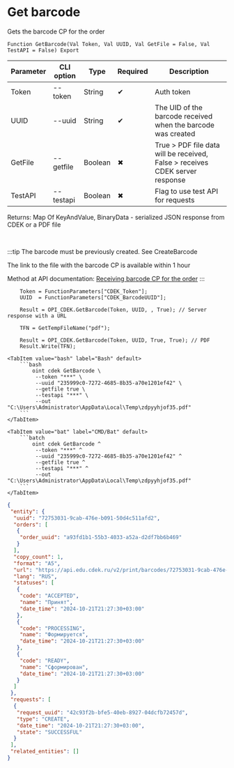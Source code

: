 ﻿---
sidebar_position: 11
description: Get barcode and other functions to work with CDEK in the Open Integration Package, a free open-source integration library for 1C:Enterprise 8, OneScript and CLI
keywords: [1C, 1С, 1С:Enterprise, 1С:Enterprise 8.3, API, Integration, Services, Exchange, OneScript, CLI, CDEK]
---


# Get barcode
 Gets the barcode CP for the order



`Function GetBarcode(Val Token, Val UUID, Val GetFile = False, Val TestAPI = False) Export`

  | Parameter | CLI option | Type | Required | Description |
  |-|-|-|-|-|
  | Token | --token | String | &#x2714; | Auth token |
  | UUID | --uuid | String | &#x2714; | The UID of the barcode received when the barcode was created |
  | GetFile | --getfile | Boolean | &#x2716; | True > PDF file data will be received, False > receives CDEK server response |
  | TestAPI | --testapi | Boolean | &#x2716; | Flag to use test API for requests |

  
  Returns:  Map Of KeyAndValue, BinaryData - serialized JSON response from CDEK or a PDF file

<br/>

:::tip
The barcode must be previously created. See CreateBarcode

The link to the file with the barcode CP is available within 1 hour

Method at API documentation: [Receiving barcode CP for the order](https://api-docs.cdek.ru/36969722.html)
:::
<br/>



```bsl title="1C:Enterprise/OneScript code example"
    Token = FunctionParameters["CDEK_Token"];
    UUID  = FunctionParameters["CDEK_BarcodeUUID"];

    Result = OPI_CDEK.GetBarcode(Token, UUID, , True); // Server response with a URL

    TFN = GetTempFileName("pdf");

    Result = OPI_CDEK.GetBarcode(Token, UUID, True, True); // PDF
    Result.Write(TFN);
```
 

 <Tabs>
  
    <TabItem value="bash" label="Bash" default>
        ```bash
            oint cdek GetBarcode \
             --token "***" \
             --uuid "235999c0-7272-4685-8b35-a70e1201ef42" \
             --getfile true \
             --testapi "***" \
             --out "C:\Users\Administrator\AppData\Local\Temp\zdpyyhjof35.pdf"
        ```
    </TabItem>
  
    <TabItem value="bat" label="CMD/Bat" default>
        ```batch
            oint cdek GetBarcode ^
             --token "***" ^
             --uuid "235999c0-7272-4685-8b35-a70e1201ef42" ^
             --getfile true ^
             --testapi "***" ^
             --out "C:\Users\Administrator\AppData\Local\Temp\zdpyyhjof35.pdf"
        ```
    </TabItem>
</Tabs>


```json title="Result"
{
 "entity": {
  "uuid": "72753031-9cab-476e-b091-50d4c511afd2",
  "orders": [
   {
    "order_uuid": "a93fd1b1-55b3-4033-a52a-d2df7bb6b469"
   }
  ],
  "copy_count": 1,
  "format": "A5",
  "url": "https://api.edu.cdek.ru/v2/print/barcodes/72753031-9cab-476e-b091-50d4c511afd2.pdf",
  "lang": "RUS",
  "statuses": [
   {
    "code": "ACCEPTED",
    "name": "Принят",
    "date_time": "2024-10-21T21:27:30+03:00"
   },
   {
    "code": "PROCESSING",
    "name": "Формируется",
    "date_time": "2024-10-21T21:27:30+03:00"
   },
   {
    "code": "READY",
    "name": "Сформирован",
    "date_time": "2024-10-21T21:27:30+03:00"
   }
  ]
 },
 "requests": [
  {
   "request_uuid": "42c93f2b-bfe5-40eb-8927-04dcfb72457d",
   "type": "CREATE",
   "date_time": "2024-10-21T21:27:30+03:00",
   "state": "SUCCESSFUL"
  }
 ],
 "related_entities": []
}
```
